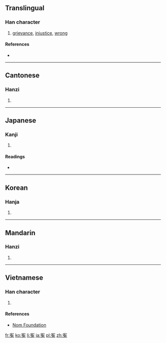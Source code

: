 {{also|冤}}
==Translingual==

===Han character===
{{Han char|rn=40|rad=宀|as=08|sn=11|four=|canj=十弓日戈 (JNAI)|ids=⿱[[宀]][[兔]]}}

# [[grievance]], [[injustice]], [[wrong]]

====References====
* {{Han ref|kx=0288.030|dkj=07202|dj=0569.070|hdz=20940.030|uh=5BC3|ud=23491}}

----

==Cantonese==

===Hanzi===
{{yue-hanzi|jyut=[[jyun1]]|y=yun1}}

# {{defn|lang=yue|sort=宀08}}

----

==Japanese==

===Kanji===
{{ja-kanji|grade=|rs=宀08}}

# {{defn|lang=ja|sort=宀08}}

====Readings====
* {{ja-readings|on=[[えん]] (en)|kun=[[かがむ]] (kagamu), [[ぬれぎぬ]] (nureginu)}}

----

==Korean==

===Hanja===
{{ko-hanja|hangeul=원|rv=won|mr=wŏn}}

# {{defn|lang=ko|sort=宀08}}

----

==Mandarin==

===Hanzi===
{{cmn-hanzi|pin=[[yuān]] ([[yuan1]])|wg=yüan<sup>1</sup>}}

# {{defn|lang=cmn|sort=宀08}}

----

==Vietnamese==

===Han character===
{{vi-readings|rs=宀08| hanviet = oan}}

# {{defn|lang=vi|sort=宀08}}

====References====
*[http://nomfoundation.org/common/nom_details.php?codepoint=5bc3 Nom Foundation]

[[fr:寃]]
[[ko:寃]]
[[li:寃]]
[[ja:寃]]
[[pl:寃]]
[[zh:寃]]